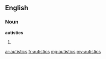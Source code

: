 ==English==

===Noun===
'''autistics'''

# {{plural of|[[autistic]]}}

[[ar:autistics]]
[[fr:autistics]]
[[mg:autistics]]
[[my:autistics]]